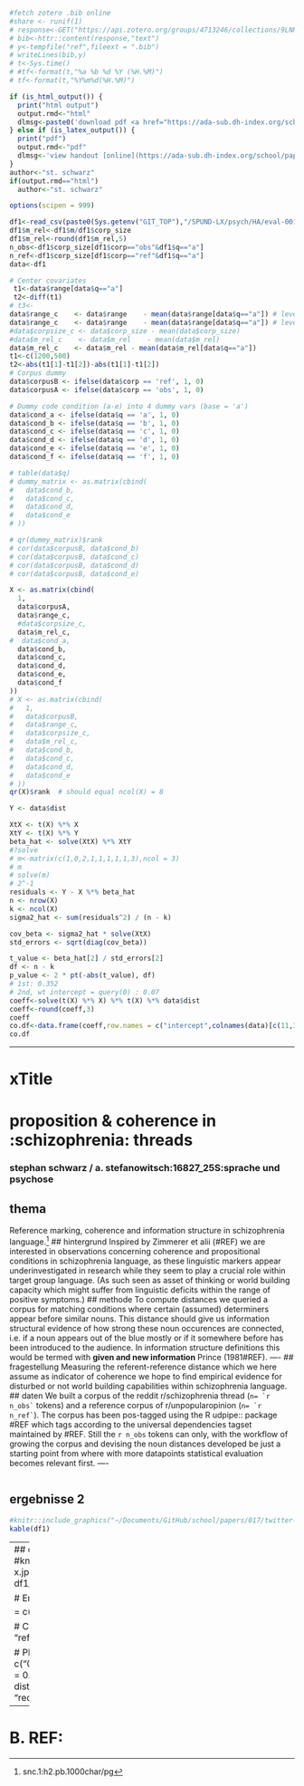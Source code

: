 
```r
#fetch zotero .bib online
#share <- runif(1)
# response<-GET("https://api.zotero.org/groups/4713246/collections/9LNRRJQN/items/top?format=bibtex")
# bib<-httr::content(response,"text")
# y<-tempfile("ref",fileext = ".bib")
# writeLines(bib,y)
# t<-Sys.time()
# #tf<-format(t,"%a %b %d %Y (%H.%M)")
# tf<-format(t,"%Y%m%d(%H.%M)")
```


```r

if (is_html_output()) {
  print("html output")
  output.rmd<-"html"
  dlmsg<-paste0('download pdf <a href="https://ada-sub.dh-index.org/school/papers/017/devoir-2-handout.pdf">here</a>.')
} else if (is_latex_output()) {
  print("pdf")
  output.rmd<-"pdf"
  dlmsg<-'view handout [online](https://ada-sub.dh-index.org/school/papers/017/).'
}
author<-"st. schwarz"
if(output.rmd=="html")
  author<-"st. schwarz"
```

```r
options(scipen = 999)

df1<-read_csv(paste0(Sys.getenv("GIT_TOP"),"/SPUND-LX/psych/HA/eval-001.csv"))
df1$m_rel<-df1$m/df1$corp_size
df1$m_rel<-round(df1$m_rel,5)
n_obs<-df1$corp_size[df1$corp=="obs"&df1$q=="a"]
n_ref<-df1$corp_size[df1$corp=="ref"&df1$q=="a"]
data<-df1

# Center covariates
 t1<-data$range[data$q=="a"]
 t2<-diff(t1)
# t3<-
data$range_c    <- data$range    - mean(data$range[data$q=="a"]) # level intercept for conditions b-f 
data$range_c    <- data$range    - mean(data$range[data$q=="a"]) # level intercept for conditions b-f 
#data$corpsize_c <- data$corp_size - mean(data$corp_size)
#data$m_rel_c    <- data$m_rel    - mean(data$m_rel)
data$m_rel_c    <- data$m_rel - mean(data$m_rel[data$q=="a"])
t1<-c(1200,500)
t2<-abs(t1[1]-t1[2])-abs(t1[1]-t1[2])
# Corpus dummy
data$corpusB <- ifelse(data$corp == 'ref', 1, 0)
data$corpusA <- ifelse(data$corp == 'obs', 1, 0)

# Dummy code condition (a-e) into 4 dummy vars (base = 'a')
data$cond_a <- ifelse(data$q == 'a', 1, 0)
data$cond_b <- ifelse(data$q == 'b', 1, 0)
data$cond_c <- ifelse(data$q == 'c', 1, 0)
data$cond_d <- ifelse(data$q == 'd', 1, 0)
data$cond_e <- ifelse(data$q == 'e', 1, 0)
data$cond_f <- ifelse(data$q == 'f', 1, 0)

# table(data$q)
# dummy_matrix <- as.matrix(cbind(
#   data$cond_b,
#   data$cond_c,
#   data$cond_d,
#   data$cond_e
# ))

# qr(dummy_matrix)$rank
# cor(data$corpusB, data$cond_b)
# cor(data$corpusB, data$cond_c)
# cor(data$corpusB, data$cond_d)
# cor(data$corpusB, data$cond_e)

X <- as.matrix(cbind(
  1,
  data$corpusA,
  data$range_c,
  #data$corpsize_c,
  data$m_rel_c,
#  data$cond_a,
  data$cond_b,
  data$cond_c,
  data$cond_d,
  data$cond_e,
  data$cond_f
))
# X <- as.matrix(cbind(
#   1,
#   data$corpusB,
#   data$range_c,
#   data$corpsize_c,
#   data$m_rel_c,
#   data$cond_b,
#   data$cond_c,
#   data$cond_d,
#   data$cond_e
# ))
qr(X)$rank  # should equal ncol(X) = 8

Y <- data$dist

XtX <- t(X) %*% X
XtY <- t(X) %*% Y
beta_hat <- solve(XtX) %*% XtY
#?solve
# m<-matrix(c(1,0,2,1,1,1,1,1,3),ncol = 3)
# m
# solve(m)
# 2^-1
residuals <- Y - X %*% beta_hat
n <- nrow(X)
k <- ncol(X)
sigma2_hat <- sum(residuals^2) / (n - k)

cov_beta <- sigma2_hat * solve(XtX)
std_errors <- sqrt(diag(cov_beta))

t_value <- beta_hat[2] / std_errors[2]
df <- n - k
p_value <- 2 * pt(-abs(t_value), df)
# 1st: 0.352
# 2nd, wt intercept = query(0) : 0.07
coeff<-solve(t(X) %*% X) %*% t(X) %*% data$dist
coeff<-round(coeff,3)
coeff
co.df<-data.frame(coeff,row.names = c("intercept",colnames(data)[c(11,3,7,13,14,15,16,17)]))
co.df

```

---

# xTitle
# proposition & coherence in :schizophrenia: threads
### stephan schwarz / a. stefanowitsch:16827_25S:sprache und psychose
## thema
Reference marking, coherence and information structure in schizophrenia language.[^1]
## hintergrund
Inspired by Zimmerer et alii (#REF) we are interested in observations concerning coherence and propositional conditions in schizophrenia language, as these linguistic markers appear underinvestigated in research while they seem to play a crucial role within target group language. (As such seen as asset of thinking or world building capacity which might suffer from linguistic deficits within the range of positive symptoms.)
## methode
To compute distances we queried a corpus for matching conditions where certain (assumed) determiners appear before similar nouns. This distance should give us information structural evidence of how strong these noun occurences are connected, i.e. if a noun appears out of the blue mostly or if it somewhere before has been introduced to the audience. In information structure definitions this would be termed with **given and new information** Prince (1981#REF).
----
## fragestellung
Measuring the referent-reference distance which we here assume as indicator of coherence we hope to find empirical evidence for disturbed or not world building capabilities within schizophrenia language.
## daten
We built a corpus of the reddit r/schizophrenia thread (```n= `r n_obs` ``` tokens) and a reference corpus of r/unpopularopinion (```n= `r n_ref` ```). The corpus has been pos-tagged using the R udpipe:: package #REF which tags according to the universal dependencies tagset maintained by #REF. Still the `r n_obs` tokens can only, with the workflow of growing the corpus and devising the noun distances developed be just a starting point from where with more datapoints statistical evaluation becomes relevant first.
----

```r

```
## ergebnisse 2
```r
#knitr::include_graphics("~/Documents/GitHub/school/papers/017/twitter-x.jpg",dpi = 150)
kable(df1)
```
----
## ergebnisse 3
```r
#knitr::include_graphics("~/Documents/GitHub/school/papers/017/twitter-x.jpg",dpi = 150)
# Reshape data for grouped barplot
library(reshape2)
df1_wide <- dcast(df1, q ~ corp, value.var = "dist")

# Ensure the order of conditions a-f
df1_wide$q <- factor(df1_wide$q, levels = c("a", "b", "c", "d", "e", "f"))
df1_wide <- df1_wide[order(df1_wide$q), ]

# Create the matrix for barplot
bar_matrix <- t(as.matrix(df1_wide[, c("obs", "ref")]))

# Plot grouped barplot
barplot(
  bar_matrix,
  beside = TRUE,
  names.arg = c("0",levels(df1_wide$q)[2:6]),
  col = c("black", "red"),
  las = 1,
  cex.names = 0.7,
  main = "Distances distribution over conditions",
  ylab = "same-noun distance"
)
legend("topright", legend = c("obs", "ref"), fill = c("black", "red"))
```
----
# B. REF:
[^1]:snc.1:h2.pb.1000char/pg